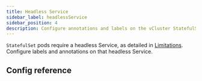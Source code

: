 ```yaml
---
title: Headless Service
sidebar_label: headlessService
sidebar_position: 4
description: Configure annotations and labels on the vCluster StatefulSet.
---
```



`StatefulSet` pods require a headless Service, as detailed in [Limitations](https://kubernetes.io/docs/concepts/workloads/controllers/statefulset/#limitations).  Configure labels and annotations on that headless Service.

## Config reference

<ControlPlaneHeadlessService/>


